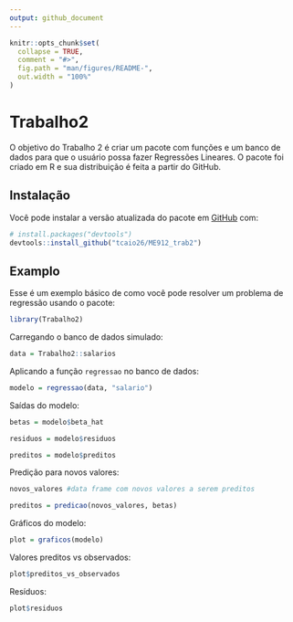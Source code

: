 ```yaml
---
output: github_document
---
```


<!-- README.md is generated from README.Rmd. Please edit that file -->

```r
knitr::opts_chunk$set(
  collapse = TRUE,
  comment = "#>",
  fig.path = "man/figures/README-",
  out.width = "100%"
)
```

# Trabalho2

<!-- badges: start -->
<!-- badges: end -->

O objetivo do Trabalho 2 é criar um pacote com funções e um banco de dados para que o usuário possa fazer Regressões Lineares. O pacote foi criado em R e sua distribuição é feita a partir do GitHub.

## Instalação

Você pode instalar a versão atualizada do pacote em [GitHub](https://github.com/) com:

``` r
# install.packages("devtools")
devtools::install_github("tcaio26/ME912_trab2")
```

## Examplo

Esse é um exemplo básico de como você pode resolver um problema de regressão usando o pacote:

```r
library(Trabalho2)

```

Carregando o banco de dados simulado:

```r
data = Trabalho2::salarios
```

Aplicando a função `regressao` no banco de dados:

```r
modelo = regressao(data, "salario")
```

Saídas do modelo:

```r
betas = modelo$beta_hat

residuos = modelo$residuos

preditos = modelo$preditos

```

Predição para novos valores:
```r
novos_valores #data frame com novos valores a serem preditos

preditos = predicao(novos_valores, betas)

```


Gráficos do modelo:
```r
plot = graficos(modelo)
```

Valores preditos vs observados:
```r
plot$preditos_vs_observados
```

Resíduos:
```r
plot$residuos
```


